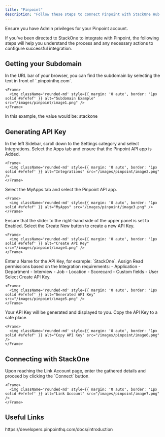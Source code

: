 ```yaml
---
title: "Pinpoint"
description: "Follow these steps to connect Pinpoint with StackOne Hub successfully."
---
```



<Warning>
  Ensure you have Admin privileges for your Pinpoint account.
</Warning>

If you've been directed to StackOne to integrate with Pinpoint, the following steps will help you understand the process and any necessary actions to configure successful integration.

## Getting your Subdomain

<Steps>
  <Step title="Find the Subdomain">
    In the URL bar of your browser, you can find the subdomain by selecting the text in front of `.pinpointhq.com`.

    <Frame>
      <img className='rounded-md' style={{ margin: '0 auto', border: '1px solid #efefef' }} alt="Subdomain Example" src="/images/pinpoint/image1.png" />
    </Frame>
  </Step>
</Steps>

In this example, the value would be: stackone

## Generating API Key

<Steps>
  <Step title="Navigate to Integrations">
    In the left Sidebar, scroll down to the Settings category and select Integrations.
  </Step>

  <Step title="Select the Apps Tab">
    Select the Apps tab and ensure that the Pinpoint API app is Added.

    <Frame>
      <img className='rounded-md' style={{ margin: '0 auto', border: '1px solid #efefef' }} alt="Integrations" src="/images/pinpoint/image2.png" />
    </Frame>
  </Step>

  <Step title="Select MyApps Tab">
    Select the MyApps tab and select the Pinpoint API app.

    <Frame>
      <img className='rounded-md' style={{ margin: '0 auto', border: '1px solid #efefef' }} alt="MyApps" src="/images/pinpoint/image3.png" />
    </Frame>
  </Step>

  <Step title="Enable the API">
    Ensure that the slider to the right-hand side of the upper panel is set to Enabled.
  </Step>

  <Step title="Create a New API Key">
    Select the Create New button to create a new API Key.

    <Frame>
      <img className='rounded-md' style={{ margin: '0 auto', border: '1px solid #efefef' }} alt="Create API Key" src="/images/pinpoint/image4.png" />
    </Frame>
  </Step>

  <Step title="Name the API Key">
    Enter a Name for the API Key, for example: `StackOne`.
  </Step>

  <Step title="Assign Permissions">
    Assign Read permissions based on the Integration requirements:
    - Application
    - Department
    - Interview
    - Job
    - Location
    - Scorecard
    - Custom fields
    - User
  </Step>

  <Step title="Create API Key">
    Select Create API Key.

    <Frame>
      <img className='rounded-md' style={{ margin: '0 auto', border: '1px solid #efefef' }} alt="Generated API Key" src="/images/pinpoint/image5.png" />
    </Frame>
  </Step>

  <Step title="Copy the API Key">
    Your API Key will be generated and displayed to you. Copy the API Key to a safe place.

    <Frame>
      <img className='rounded-md' style={{ margin: '0 auto', border: '1px solid #efefef' }} alt="Copy API Key" src="/images/pinpoint/image6.png" />
    </Frame>
  </Step>
</Steps>

## Connecting with StackOne

<Steps>
  <Step title="Enter the Details">
    Upon reaching the Link Account page, enter the gathered details and proceed by clicking the `Connect` button.

    <Frame>
      <img className='rounded-md' style={{ margin: '0 auto', border: '1px solid #efefef' }} alt="Link Account" src="/images/pinpoint/image7.png" />
    </Frame>
  </Step>
</Steps>

<IntegrationFooter />

## Useful Links
<Card title="API Reference" icon="link" href="https://developers.pinpointhq.com/docs/introduction">
    https://developers.pinpointhq.com/docs/introduction
</Card>
